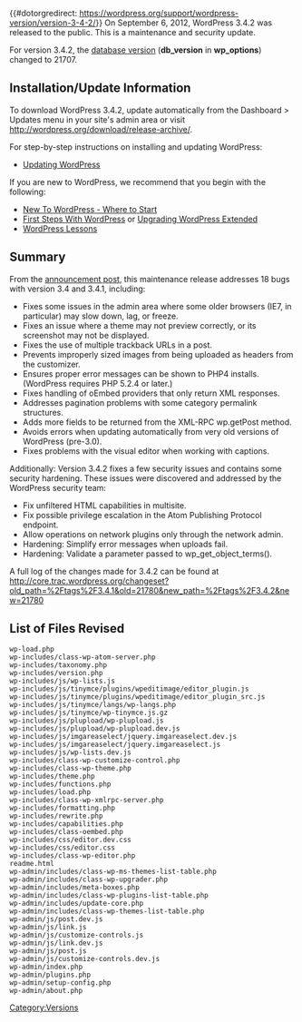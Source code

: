 {{#dotorgredirect: https://wordpress.org/support/wordpress-version/version-3-4-2/}}
{{Languages|
{{en|Version 3.4.2}}
{{zh-cn|3.4.2 版本}}
{{zh-tw|3.4.2 版本}}
{{ru|Версия 3.4.2}}
}}
On September 6, 2012, WordPress 3.4.2 was released to the public. This is a maintenance and security update.

For version 3.4.2, the [[Glossary#Database_version|database version]] ('''db_version''' in '''wp_options''') changed to 21707.

== Installation/Update Information ==
To download WordPress 3.4.2, update automatically from the Dashboard > Updates menu in your site's admin area or visit http://wordpress.org/download/release-archive/.

For step-by-step instructions on installing and updating WordPress:
* [[Updating WordPress]]

If you are new to WordPress, we recommend that you begin with the following:
* [[New To WordPress - Where to Start]]
* [[First Steps With WordPress]] or [[Upgrading WordPress Extended]]
* [[WordPress Lessons]]

== Summary ==
From the [http://wordpress.org/news/2012/09/wordpress-3-4-2/ announcement post], this maintenance release addresses 18 bugs with version 3.4 and 3.4.1, including:

* Fixes some issues in the admin area where some older browsers (IE7, in particular) may slow down, lag, or freeze.
* Fixes an issue where a theme may not preview correctly, or its screenshot may not be displayed.
* Fixes the use of multiple trackback URLs in a post.
* Prevents improperly sized images from being uploaded as headers from the customizer.
* Ensures proper error messages can be shown to PHP4 installs. (WordPress requires PHP 5.2.4 or later.)
* Fixes handling of oEmbed providers that only return XML responses.
* Addresses pagination problems with some category permalink structures.
* Adds more fields to be returned from the XML-RPC wp.getPost method.
* Avoids errors when updating automatically from very old versions of WordPress (pre-3.0).
* Fixes problems with the visual editor when working with captions.

Additionally: Version 3.4.2 fixes a few security issues and contains some security hardening. These issues were discovered and addressed by the WordPress security team:

* Fix unfiltered HTML capabilities in multisite.
* Fix possible privilege escalation in the Atom Publishing Protocol endpoint.
* Allow operations on network plugins only through the network admin.
* Hardening: Simplify error messages when uploads fail.
* Hardening: Validate a parameter passed to wp_get_object_terms().

A full log of the changes made for 3.4.2 can be found at http://core.trac.wordpress.org/changeset?old_path=%2Ftags%2F3.4.1&old=21780&new_path=%2Ftags%2F3.4.2&new=21780

== List of Files Revised ==
<pre>
wp-load.php
wp-includes/class-wp-atom-server.php
wp-includes/taxonomy.php
wp-includes/version.php
wp-includes/js/wp-lists.js
wp-includes/js/tinymce/plugins/wpeditimage/editor_plugin.js
wp-includes/js/tinymce/plugins/wpeditimage/editor_plugin_src.js
wp-includes/js/tinymce/langs/wp-langs.php
wp-includes/js/tinymce/wp-tinymce.js.gz
wp-includes/js/plupload/wp-plupload.js
wp-includes/js/plupload/wp-plupload.dev.js
wp-includes/js/imgareaselect/jquery.imgareaselect.dev.js
wp-includes/js/imgareaselect/jquery.imgareaselect.js
wp-includes/js/wp-lists.dev.js
wp-includes/class-wp-customize-control.php
wp-includes/class-wp-theme.php
wp-includes/theme.php
wp-includes/functions.php
wp-includes/load.php
wp-includes/class-wp-xmlrpc-server.php
wp-includes/formatting.php
wp-includes/rewrite.php
wp-includes/capabilities.php
wp-includes/class-oembed.php
wp-includes/css/editor.dev.css
wp-includes/css/editor.css
wp-includes/class-wp-editor.php
readme.html
wp-admin/includes/class-wp-ms-themes-list-table.php
wp-admin/includes/class-wp-upgrader.php
wp-admin/includes/meta-boxes.php
wp-admin/includes/class-wp-plugins-list-table.php
wp-admin/includes/update-core.php
wp-admin/includes/class-wp-themes-list-table.php
wp-admin/js/post.dev.js
wp-admin/js/link.js
wp-admin/js/customize-controls.js
wp-admin/js/link.dev.js
wp-admin/js/post.js
wp-admin/js/customize-controls.dev.js
wp-admin/index.php
wp-admin/plugins.php
wp-admin/setup-config.php
wp-admin/about.php
</pre>

{{Versions}}

[[Category:Versions]]